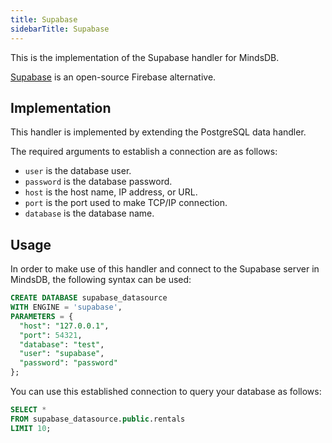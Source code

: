 ---
title: Supabase
sidebarTitle: Supabase
---

This is the implementation of the Supabase handler for MindsDB.

[Supabase](https://supabase.com/) is an open-source Firebase alternative.

## Implementation

This handler is implemented by extending the PostgreSQL data handler.

The required arguments to establish a connection are as follows:

* `user` is the database user.
* `password` is the database password.
* `host` is the host name, IP address, or URL.
* `port` is the port used to make TCP/IP connection.
* `database` is the database name.

## Usage

In order to make use of this handler and connect to the Supabase server in MindsDB, the following syntax can be used:

```sql
CREATE DATABASE supabase_datasource
WITH ENGINE = 'supabase',
PARAMETERS = {
  "host": "127.0.0.1",
  "port": 54321,
  "database": "test",
  "user": "supabase",
  "password": "password"
};
```

You can use this established connection to query your database as follows:

```sql
SELECT *
FROM supabase_datasource.public.rentals
LIMIT 10;
```
